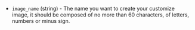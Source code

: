 <!-- Code generated from the comments of the TencentCloudImageConfig struct in builder/tencentcloud/cvm/image_config.go; DO NOT EDIT MANUALLY -->

- `image_name` (string) - The name you want to create your customize image,
  it should be composed of no more than 60 characters, of letters, numbers
  or minus sign.

<!-- End of code generated from the comments of the TencentCloudImageConfig struct in builder/tencentcloud/cvm/image_config.go; -->
